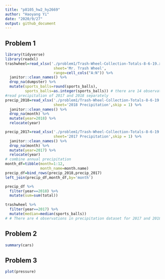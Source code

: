 ```yaml
---
title: "p8105_hw2_hy2669"
author: "Haoyang Yi"
date: "2020/9/27"
output: github_document
---
```

## Problem 1
```r
library(tidyverse)
library(readxl)
trashwheel=read_xlsx('./problem1/Trash-Wheel-Collection-Totals-8-6-19.xlsx',
                      sheet='Mr. Trash Wheel',
                      range=cell_cols("A:N")) %>%
  janitor::clean_names() %>%
  drop_na(dumpster) %>%
  mutate(sports_balls=round(sports_balls),
         sports_balls=as.integer(sports_balls)) # there are 14 observations
#read precipitation of 2017 and 2018 separately
precip_2018=read_xlsx('./problem1/Trash-Wheel-Collection-Totals-8-6-19.xlsx',
                      sheet='2018 Precipitation',skip = 1) %>%
  janitor::clean_names() %>%
  drop_na(month) %>%
  mutate(year=2018) %>%
  relocate(year)

precip_2017=read_xlsx('./problem1/Trash-Wheel-Collection-Totals-8-6-19.xlsx',
                      sheet='2017 Precipitation',skip = 1) %>%
  janitor::clean_names() %>%
  drop_na(month) %>%
  mutate(year=2017) %>%
  relocate(year)
# combine annual precipitation
month_df=tibble(month=1:12,
                month_name=month.name)
precip_df=bind_rows(precip_2018,precip_2017)
left_join(precip_df,month_df,by='month') 

precip_df %>%
  filter(year==2018) %>%
  mutate(sum=sum(total)) 
  
trashwheel %>%
  filter(year==2017) %>%
  mutate(median=median(sports_balls))
# # There are 4 observations in precipitation dataset for 2017 and 2018.There are 14 observations in Mr.Trash Wheel sheet dataset. The total precipitation in 2018 is 70.33. The median number of sports balls in a dumpster in 2017 is 8.
```

## Problem 2
```r
summary(cars)
```

## Problem 3
```r
plot(pressure)
```


